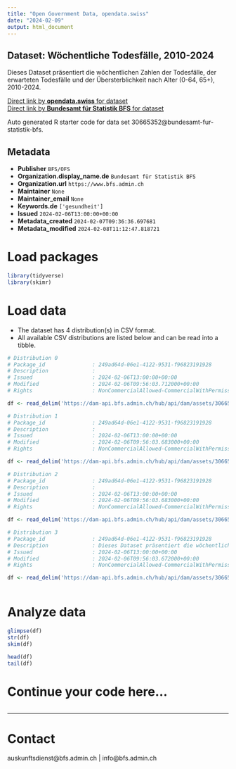 ```yaml
---
title: "Open Government Data, opendata.swiss"
date: "2024-02-09"
output: html_document
---
```


## Dataset: Wöchentliche Todesfälle, 2010-2024

Dieses Dataset präsentiert die wöchentlichen Zahlen der Todesfälle, der erwarteten Todesfälle und der Übersterblichkeit nach Alter (0-64, 65+), 2010-2024.

[Direct link by **opendata.swiss** for dataset](https://opendata.swiss/de/dataset/wochentliche-todesfalle-2010-20241)<br>
[Direct link by **Bundesamt für Statistik BFS** for dataset](https://www.bfs.admin.ch/asset/de/ts-d-14.03.04.03-wr)

Auto generated R starter code for data set 30665352@bundesamt-fur-statistik-bfs.

## Metadata

- **Publisher** `BFS/OFS`
- **Organization.display_name.de** `Bundesamt für Statistik BFS`
- **Organization.url** `https://www.bfs.admin.ch`
- **Maintainer** `None`
- **Maintainer_email** `None`
- **Keywords.de** `['gesundheit']`
- **Issued** `2024-02-06T13:00:00+00:00`
- **Metadata_created** `2024-02-07T09:36:36.697681`
- **Metadata_modified** `2024-02-08T11:12:47.818721`


# Load packages

```r

library(tidyverse)
library(skimr)

```

# Load data

-   The dataset has 4 distribution(s) in CSV format.
-   All available CSV distributions are listed below and can be read into a tibble.

```r

# Distribution 0
# Package_id               : 249ad64d-06e1-4122-9531-f96823191928
# Description              : 
# Issued                   : 2024-02-06T13:00:00+00:00
# Modified                 : 2024-02-06T09:56:03.712000+00:00
# Rights                   : NonCommercialAllowed-CommercialWithPermission-ReferenceRequired

df <- read_delim('https://dam-api.bfs.admin.ch/hub/api/dam/assets/30665379/master')

# Distribution 1
# Package_id               : 249ad64d-06e1-4122-9531-f96823191928
# Description              : 
# Issued                   : 2024-02-06T13:00:00+00:00
# Modified                 : 2024-02-06T09:56:03.683000+00:00
# Rights                   : NonCommercialAllowed-CommercialWithPermission-ReferenceRequired

df <- read_delim('https://dam-api.bfs.admin.ch/hub/api/dam/assets/30665370/master')

# Distribution 2
# Package_id               : 249ad64d-06e1-4122-9531-f96823191928
# Description              : 
# Issued                   : 2024-02-06T13:00:00+00:00
# Modified                 : 2024-02-06T09:56:03.683000+00:00
# Rights                   : NonCommercialAllowed-CommercialWithPermission-ReferenceRequired

df <- read_delim('https://dam-api.bfs.admin.ch/hub/api/dam/assets/30665364/master')

# Distribution 3
# Package_id               : 249ad64d-06e1-4122-9531-f96823191928
# Description              : Dieses Dataset präsentiert die wöchentlichen Zahlen der Todesfälle, der erwarteten Todesfälle und der Übersterblichkeit nach Alter (0-64, 65+), 2010-2024.
# Issued                   : 2024-02-06T13:00:00+00:00
# Modified                 : 2024-02-06T09:56:03.672000+00:00
# Rights                   : NonCommercialAllowed-CommercialWithPermission-ReferenceRequired

df <- read_delim('https://dam-api.bfs.admin.ch/hub/api/dam/assets/30665374/master')



```

# Analyze data

```r

glimpse(df)
str(df)
skim(df)

head(df)
tail(df)

```

# Continue your code here...

```r

```

------------------------------------------------------------------------

# Contact

auskunftsdienst@bfs.admin.ch | info@bfs.admin.ch
